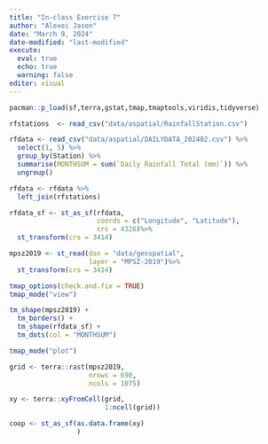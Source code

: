 ```yaml
---
title: "In-class Exercise 7"
author: "Alexei Jason"
date: "March 9, 2024"
date-modified: "last-modified"
execute: 
  eval: true
  echo: true
  warning: false
editor: visual
---
```


```r
pacman::p_load(sf,terra,gstat,tmap,tmaptools,viridis,tidyverse)
```

```r
rfstations  <- read_csv("data/aspatial/RainfallStation.csv")
```

```r
rfdata <- read_csv("data/aspatial/DAILYDATA_202402.csv") %>%
  select(1, 5) %>% 
  group_by(Station) %>% 
  summarise(MONTHSUM = sum(`Daily Rainfall Total (mm)`)) %>% 
  ungroup()
```

```r
rfdata <- rfdata %>%
  left_join(rfstations)
```

```r
rfdata_sf <- st_as_sf(rfdata,
                      coords = c("Longitude", "Latitude"),
                      crs = 4326)%>%
  st_transform(crs = 3414)
```

```r
mpsz2019 <- st_read(dsn = "data/geospatial", 
                    layer = "MPSZ-2019")%>%
  st_transform(crs = 3414)
```

```r
tmap_options(check.and.fix = TRUE)
tmap_mode("view")

tm_shape(mpsz2019) +
  tm_borders() +
  tm_shape(rfdata_sf) +
  tm_dots(col = "MONTHSUM")

tmap_mode("plot")
```

```r
grid <- terra::rast(mpsz2019,
                    nrows = 690,
                    ncols = 1075)

xy <- terra::xyFromCell(grid,
                        1:ncell(grid))
```

```r
coop <- st_as_sf(as.data.frame(xy)
                 )
```
